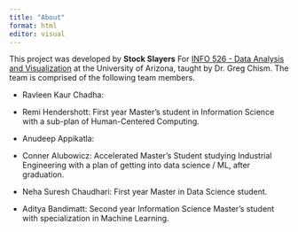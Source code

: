 ```yaml
---
title: "About"
format: html
editor: visual
---
```


This project was developed by **Stock Slayers** For [INFO 526 - Data Analysis and Visualization](https://datavizaz.org/) at the University of Arizona, taught by Dr. Greg Chism. The team is comprised of the following team members.

-   Ravleen Kaur Chadha:

-   Remi Hendershott: First year Master's student in Information Science with a sub-plan of Human-Centered Computing.

-   Anudeep Appikatla:

-   Conner Alubowicz: Accelerated Master's Student studying Industrial Engineering with a plan of getting into data science / ML, after graduation.

-   Neha Suresh Chaudhari: First year Master in Data Science student.

-   Aditya Bandimatt: Second year Information Science Master's student with specialization in Machine Learning.
